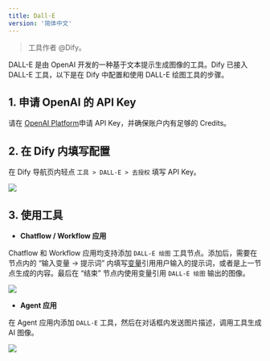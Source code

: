 ```yaml
---
title: Dall·E
version: '简体中文'
---
```


> 工具作者 @Dify。

DALL-E 是由 OpenAI 开发的一种基于文本提示生成图像的工具。Dify 已接入 DALL-E 工具，以下是在 Dify 中配置和使用 DALL-E 绘图工具的步骤。

## 1. 申请 OpenAI 的 API Key

请在 [OpenAI Platform](https://platform.openai.com/)申请 API Key，并确保账户内有足够的 Credits。

## 2. 在 Dify 内填写配置

在 Dify 导航页内轻点 `工具 > DALL-E > 去授权` 填写 API Key。

![](/zh-hans/user-guide/.gitbook/assets/zh-tools-dalle.png)

## 3. 使用工具

* **Chatflow / Workflow 应用**

Chatflow 和 Workflow 应用均支持添加 `DALL-E 绘图` 工具节点。添加后，需要在节点内的 “输入变量 → 提示词” 内填写[变量](/zh-hans/user-guide/build-app/flow-app/variables)引用用户输入的提示词，或者是上一节点生成的内容。最后在 “结束” 节点内使用变量引用 `DALL-E 绘图` 输出的图像。

![](/zh-hans/user-guide/.gitbook/assets/zh-dalle3-node.png)

* **Agent 应用**

在 Agent 应用内添加 `DALL-E` 工具，然后在对话框内发送图片描述，调用工具生成 AI 图像。

![](/zh-hans/user-guide/.gitbook/assets/zh-agent-dalle3.png)
